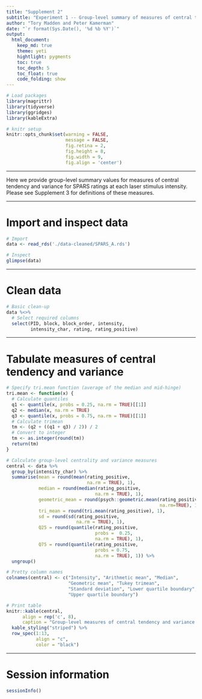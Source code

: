```yaml
---
title: "Supplement 2"
subtitle: "Experiment 1 -- Group-level summary of measures of central tendency"
author: "Tory Madden and Peter Kamerman"
date: "`r format(Sys.Date(), '%d %b %Y')`"
output: 
  html_document:
    keep_md: true
    theme: yeti
    hightlight: pygments
    toc: true
    toc_depth: 5
    toc_float: true
    code_folding: show
---
```


```r
# Load packages
library(magrittr)
library(tidyverse)
library(ggridges)
library(kableExtra)

# knitr setup
knitr::opts_chunk$set(warning = FALSE,
                      message = FALSE,
                      fig.retina = 2,
                      fig.height = 8,
                      fig.width = 9,
                      fig.align = 'center')
```

----

Here we provide group-level summary values for measures of central tendency and variance for SPARS ratings at each laser stimulus intensity. Please see Supplement 3 for definitions of these measures.

----

# Import and inspect data

```r
# Import
data <- read_rds('./data-cleaned/SPARS_A.rds')

# Inspect
glimpse(data)
```

----

# Clean data

```r
# Basic clean-up
data %<>%
  # Select required columns
  select(PID, block, block_order, intensity, 
         intensity_char, rating, rating_positive) 
```

----

# Tabulate measures of central tendency and variance

```r
# Specify tri.mean function (average of the median and mid-hinge)
tri.mean <- function(x) {
  # Calculate quantiles
  q1 <- quantile(x, probs = 0.25, na.rm = TRUE)[[1]]
  q2 <- median(x, na.rm = TRUE)
  q3 <- quantile(x, probs = 0.75, na.rm = TRUE)[[1]]
  # Calculate trimean
  tm <- (q2 + ((q1 + q3) / 2)) / 2
  # Convert to integer
  tm <- as.integer(round(tm))
  return(tm)
}
```

```r
# Calculate group-level centrality and variance measures 
central <- data %>% 
  group_by(intensity_char) %>%
  summarise(mean = round(mean(rating_positive, 
                              na.rm = TRUE), 1),
            median = round(median(rating_positive, 
                                 na.rm = TRUE), 1),
            geometric_mean = round(psych::geometric.mean(rating_positive,
                                                         na.rm=TRUE), 1),
            tri_mean = round(tri.mean(rating_positive), 1),
            sd = round(sd(rating_positive, 
                          na.rm = TRUE), 1),
            Q25 = round(quantile(rating_positive,
                                 probs =  0.25, 
                                 na.rm = TRUE), 1),
            Q75 = round(quantile(rating_positive, 
                                 probs = 0.75, 
                                 na.rm = TRUE), 1)) %>%
  ungroup()

# Pretty column names
colnames(central) <- c("Intensity", "Arithmetic mean", "Median", 
                       "Geometric mean", "Tukey trimean", 
                       "Standard deviation", "Lower quartile boundary", 
                       "Upper quartile boundary")

# Print table
knitr::kable(central, 
      align = rep('c', 8),
      caption = "Group-level measures of central tendency and variance for SPARS ratings at each laser intensity (J)") %>%
  kable_styling("striped") %>%
  row_spec(1:13, 
           align = "c", 
           color = "black")
``` 

----

# Session information
```r
sessionInfo()
```
